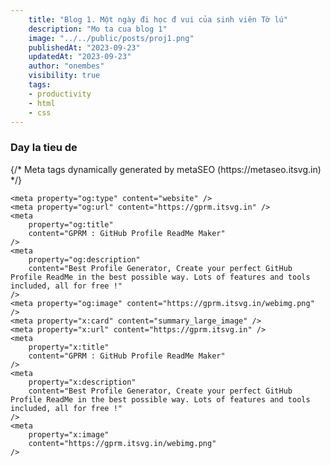 ```yaml
---
    title: "Blog 1. Một ngày đi học đ vui của sinh viên Tờ lú"
    description: "Mo ta cua blog 1"
    image: "../../public/posts/proj1.png"
    publishedAt: "2023-09-23"
    updatedAt: "2023-09-23"
    author: "onembes"
    visibility: true
    tags: 
    - productivity
    - html
    - css
---
```


### Day la tieu de
 <Head>
    <title>GPRM : GitHub Profile ReadMe Maker</title>
    {/* Meta tags dynamically generated by metaSEO (https://metaseo.itsvg.in) */}
    <meta name="title" content="GPRM : GitHub Profile ReadMe Maker" />
    <meta
        name="description"
        content="Best Profile Generator, Create your perfect GitHub Profile ReadMe in the best possible way. Lots of features and tools included, all for free !"
    />
    <meta name="copyright" content="VishwaGauravIn" />

    <meta property="og:type" content="website" />
    <meta property="og:url" content="https://gprm.itsvg.in" />
    <meta
        property="og:title"
        content="GPRM : GitHub Profile ReadMe Maker"
    />
    <meta
        property="og:description"
        content="Best Profile Generator, Create your perfect GitHub Profile ReadMe in the best possible way. Lots of features and tools included, all for free !"
    />
    <meta property="og:image" content="https://gprm.itsvg.in/webimg.png" />
    <meta property="x:card" content="summary_large_image" />
    <meta property="x:url" content="https://gprm.itsvg.in" />
    <meta
        property="x:title"
        content="GPRM : GitHub Profile ReadMe Maker"
    />
    <meta
        property="x:description"
        content="Best Profile Generator, Create your perfect GitHub Profile ReadMe in the best possible way. Lots of features and tools included, all for free !"
    />
    <meta
        property="x:image"
        content="https://gprm.itsvg.in/webimg.png"
    />